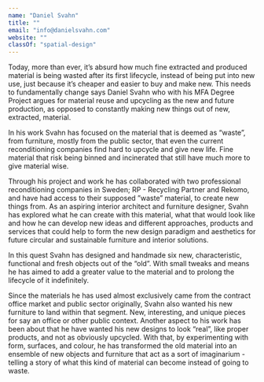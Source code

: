 ```yaml
---
name: "Daniel Svahn"
title: ""
email: "info@danielsvahn.com"
website: ""
classOf: "spatial-design"
---
```











Today, more than ever, it’s absurd how much fine extracted and produced material is being wasted after its first lifecycle, instead of being put into new use, just because it’s cheaper and easier to buy and make new. This needs to fundamentally change says Daniel Svahn who with his MFA Degree Project argues for material reuse and upcycling as the new and future production, as opposed to constantly making new things out of new, extracted, material.

In his work Svahn has focused on the material that is deemed as “waste”, from furniture, mostly from the public sector, that even the current reconditioning companies find hard to upcycle and give new life. Fine material that risk being binned and incinerated that still have much more to give material wise.

Through his project and work he has collaborated with two professional reconditioning companies in Sweden; RP - Recycling Partner and Rekomo, and have had access to their supposed ”waste” material, to create new things from.
As an aspiring interior architect and furniture designer, Svahn has explored what he can create with this material, what that would look like and how he can develop new ideas and different approaches, products and services that could help to form the new design paradigm and aesthetics for future circular and sustainable furniture and interior solutions.

In this quest Svahn has designed and handmade six new, characteristic, functional and fresh objects out of the “old”. With small tweaks and means he has aimed to add a greater value to the material and to prolong the lifecycle of it indefinitely.

Since the materials he has used almost exclusively came from the contract office market and public sector originally, Svahn also wanted his new furniture to land within that segment. New, interesting, and unique pieces for say an office or other public context.
Another aspect to his work has been about that he have wanted his new designs to look “real”, like proper products, and not as obviously upcycled.
With that, by experimenting with form, surfaces, and colour, he has transformed the old material into an ensemble of new objects and furniture that act as a sort of imaginarium - telling a story of what this kind of material can become instead of going to waste.

<ImageZoom
  preview={preview41}
  zoom={zoom41}
  caption="A New Paradigm - The full and finished ensemble, all made from material waste and upcycled into new products and spatial objects. <br> Photo: Sanna Lindberg"
/>

<ImageZoom
  preview={preview42}
  zoom={zoom42}
  caption="A New Paradigm – Zoom ins on the pieces. <br> Photo: Sanna Lindberg (left)"
/>

<ImageZoom
  preview={preview43}
  zoom={zoom43}
  caption="Material waste from the public sector that even the current professional reconditioning companies, my partners, can’t deal with to give new life. I.e. my material to work with and upcycle from. <br> Photo: My own"
/>

<ImageZoom preview={preview44} zoom={zoom44} caption="Overview of some of the collected material I got to work with in my project. Courtesy of my collaborative partners RP and Rekomo. <br> Photo: My own" />

<ImageZoom
  preview={preview45}
  zoom={zoom45}
  caption="Schematic step-by-step illustration depicting what, how much, and how, I have used the material to create my new designs and pieces. <br> Illustrations by Daniel Svahn"
/>

<ImageZoom
  preview={preview46}
  zoom={zoom46}
  caption="With the original colour from the screen dividers as base, I thoughtfully searched and selected my additional colours to use for my new pieces, in order to work around the shabbiness of the old laminate and thus adding all new value to the material and my new reuse designs. <br> Photo: My own"
/>

<ImageZoom
  preview={preview47}
  zoom={zoom47}
  caption="A New Paradigm – Full frontal of the whole ensemble. <br> Photo: Sanna Lindberg"
/>

<ImageZoom
  preview={preview48}
  zoom={zoom48}
  caption="Master of Fine Arts in Spatial Design. <br> Photo: Sanna Lindberg"
  isTallImage={true}
/>

